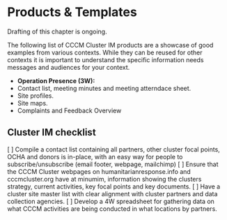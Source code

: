 # Products & Templates
:::{warning}
Drafting of this chapter is ongoing.
:::

The following list of CCCM Cluster IM products are a showcase of good examples from various contexts. While they can be reused for other contexts it is important to understand the specific information needs messages and audiences for your context.

- **Operation Presence (3W):**
- Contact list, meeting minutes and meeting atterndace sheet.
- Site profiles.
- Site maps.
- Complaints and Feedback Overview

## Cluster IM checklist
[ ] Compile a contact list containing all partners, other cluster focal points, OCHA and donors is in-place, with an easy way for people to subscribe/unsubscribe (email footer, webpage, mailchimp)
[ ] Ensure that the CCCM Cluster webpages on humanitarianresponse.info and cccmcluster.org have at minumim, information showing the clusters strategy, current activities, key focal points and key documents.
[ ] Have a cluster site master list with clear alignment with cluster partners and data collection agencies.
[ ] Develop a 4W spreadsheet for gathering data on what CCCM activities are being conducted in what locations by partners. 
